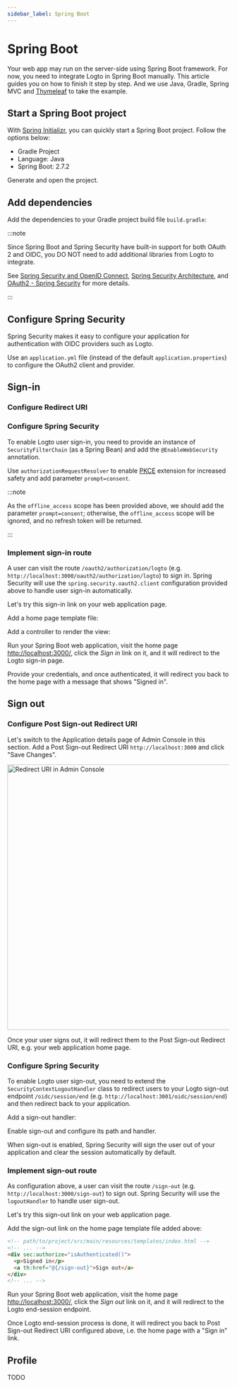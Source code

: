 ```yaml
---
sidebar_label: Spring Boot
---
```



# Spring Boot

<AppNote type="Traditional web" />

Your web app may run on the server-side using Spring Boot framework.
For now, you need to integrate Logto in Spring Boot manually.
This article guides you on how to finish it step by step.
And we use Java, Gradle, Spring MVC and [Thymeleaf](https://www.thymeleaf.org/) to take the example.

## Start a Spring Boot project

With [Spring Initializr](https://start.spring.io/), you can quickly start a Spring Boot project.
Follow the options below:

- Gradle Project
- Language: Java
- Spring Boot: 2.7.2

Generate and open the project.

## Add dependencies

Add the dependencies to your Gradle project build file `build.gradle`:

<GradleBuild />

:::note

Since Spring Boot and Spring Security have built-in support for both OAuth 2 and OIDC,
you DO NOT need to add additional libraries from Logto to integrate.

See [Spring Security and OpenID Connect](https://www.baeldung.com/spring-security-openid-connect),
[Spring Security Architecture](https://spring.io/guides/topicals/spring-security-architecture),
and [OAuth2 - Spring Security](https://docs.spring.io/spring-security/reference/servlet/oauth2/index.html)
for more details.

:::

## Configure Spring Security

Spring Security makes it easy to configure your application for authentication with OIDC providers such as Logto.

Use an `application.yml` file (instead of the default `application.properties`) to configure the OAuth2 client and provider.

<SpringSecurityConfiguration />

## Sign-in

### Configure Redirect URI

<ConfigureRedirectUri
  figureSrc={redirectUriFigure}
  redirectUri="http://localhost:3000/login/oauth2/code/logto"
/>

### Configure Spring Security

To enable Logto user sign-in, you need to provide an instance of `SecurityFilterChain` (as a Spring Bean) and add the `@EnableWebSecurity` annotation.

Use `authorizationRequestResolver` to enable [PKCE](https://oauth.net/2/pkce/) extension for increased safety and add parameter `prompt=consent`.

:::note

As the `offline_access` scope has been provided above, we should add the parameter `prompt=consent`;
otherwise, the `offline_access` scope will be ignored, and no refresh token will be returned.

:::

<LoginConfiguration />

### Implement sign-in route

A user can visit the route `/oauth2/authorization/logto` (e.g. `http://localhost:3000/oauth2/authorization/logto`) to sign in.
Spring Security will use the `spring.security.oauth2.client` configuration provided above to handle user sign-in automatically.

Let's try this sign-in link on your web application page.

Add a home page template file:

<HomePage />

Add a controller to render the view:

<HomeController />

Run your Spring Boot web application, visit the home page [http://localhost:3000/](http://localhost:3000/), click the _Sign in_ link on it, and it will redirect to the Logto sign-in page.

Provide your credentials, and once authenticated, it will redirect you back to the home page with a message that shows "Signed in".

## Sign out

### Configure Post Sign-out Redirect URI

Let&apos;s switch to the Application details page of Admin Console in this section.
Add a Post Sign-out Redirect URI `http://localhost:3000` and click &quot;Save Changes&quot;.

<img alt="Redirect URI in Admin Console" src={signOutRedirectUriFigure} width="600px" />

Once your user signs out, it will redirect them to the Post Sign-out Redirect URI, e.g. your web application home page.

### Configure Spring Security

To enable Logto user sign-out, you need to extend the `SecurityContextLogoutHandler` class
to redirect users to your Logto sign-out endpoint `/oidc/session/end` (e.g. `http://localhost:3001/oidc/session/end`)
and then redirect back to your application.

Add a sign-out handler:

<LogoutHandler />

Enable sign-out and configure its path and handler.

<LogoutConfiguration />

When sign-out is enabled, Spring Security will sign the user out of your application and clear the session automatically by default.

### Implement sign-out route

As configuration above, a user can visit the route `/sign-out` (e.g. `http://localhost:3000/sign-out`) to sign out.
Spring Security will use the `logoutHandler` to handle user sign-out.

Let's try this sign-out link on your web application page.

Add the sign-out link on the home page template file added above:

```html
<!-- path/to/project/src/main/resources/templates/index.html -->
<!-- ... -->
<div sec:authorize="isAuthenticated()">
  <p>Signed in</p>
  <a th:href="@{/sign-out}">Sign out</a>
</div>
<!-- ... -->
```

Run your Spring Boot web application,
visit the home page [http://localhost:3000/](http://localhost:3000/),
click the _Sign out_ link on it,
and it will redirect to the Logto end-session endpoint.

Once Logto end-session process is done,
it will redirect you back to Post Sign-out Redirect URI configured above,
i.e. the home page with a "Sign in" link.

## Profile

TODO
